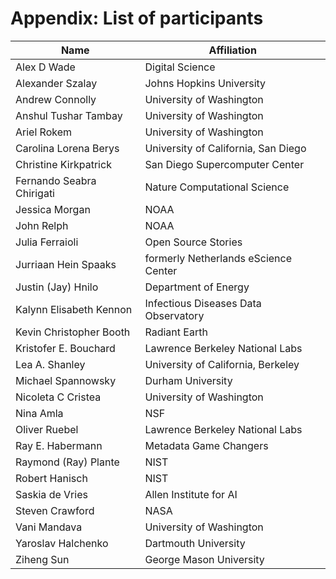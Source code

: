 # Appendix: List of participants

| Name                      | Affiliation                          |
|---------------------------|--------------------------------------|
| Alex D Wade               | Digital Science                      |
| Alexander Szalay          | Johns Hopkins University             |
| Andrew Connolly           | University of Washington             |
| Anshul Tushar Tambay      | University of Washington             |
| Ariel Rokem               | University of Washington             |
| Carolina Lorena Berys     | University of California, San Diego  |
| Christine Kirkpatrick     | San Diego Supercomputer Center       |
| Fernando Seabra Chirigati | Nature Computational Science         |
| Jessica Morgan            | NOAA                                 |
| John Relph                | NOAA                                 |
| Julia Ferraioli           | Open Source Stories                  |
| Jurriaan Hein Spaaks      | formerly Netherlands eScience Center |
| Justin (Jay) Hnilo        | Department of Energy                 |
| Kalynn Elisabeth Kennon   | Infectious Diseases Data Observatory |
| Kevin Christopher Booth   | Radiant Earth                        |
| Kristofer E. Bouchard     | Lawrence Berkeley National Labs      |
| Lea A. Shanley            | University of California, Berkeley   |
| Michael Spannowsky        | Durham University                    |
| Nicoleta C Cristea        | University of Washington             |
| Nina Amla                 | NSF                                  |
| Oliver Ruebel             | Lawrence Berkeley National Labs      |
| Ray E. Habermann          | Metadata Game Changers               |
| Raymond (Ray) Plante      | NIST                                 |
| Robert Hanisch            | NIST                                 |
| Saskia de Vries           | Allen Institute for AI               |
| Steven Crawford           | NASA                                 |
| Vani Mandava              | University of Washington             |
| Yaroslav Halchenko        | Dartmouth University                 |
| Ziheng Sun                | George Mason University              |